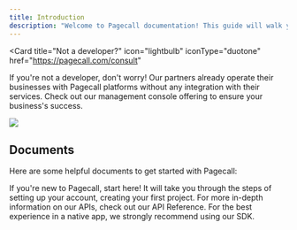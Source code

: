 ```yaml
---
title: Introduction
description: "Welcome to Pagecall documentation! This guide will walk you through the process of integrating Pagecall with your applications, allowing you to provide your users with real-time audio, video, and whiteboard interactions."
---
```


<Card
  title="Not a developer?"
  icon="lightbulb"
  iconType="duotone"
  href="https://pagecall.com/consult"
>
  If you're not a developer, don't worry! Our partners already operate their
  businesses with Pagecall platforms without any integration with their
  services. Check out our management console offering to ensure your business's
  success.
</Card>

<img src="/images/banner.png" />

## Documents

Here are some helpful documents to get started with Pagecall:

<CardGroup cols={2}>
  <Card title="Getting Started" icon="play" href="/tutorials/quickstart">
    If you're new to Pagecall, start here! It will take you through the steps of
    setting up your account, creating your first project.
  </Card>
  <Card
    title="API References"
    icon="bars-staggered"
    href="/references/endpoints"
  >
    For more in-depth information on our APIs, check out our API Reference.
  </Card>
  <Card title="SDK" icon="code" href="/sdk">
    For the best experience in a native app, we strongly recommend using our
    SDK.
  </Card>
</CardGroup>
